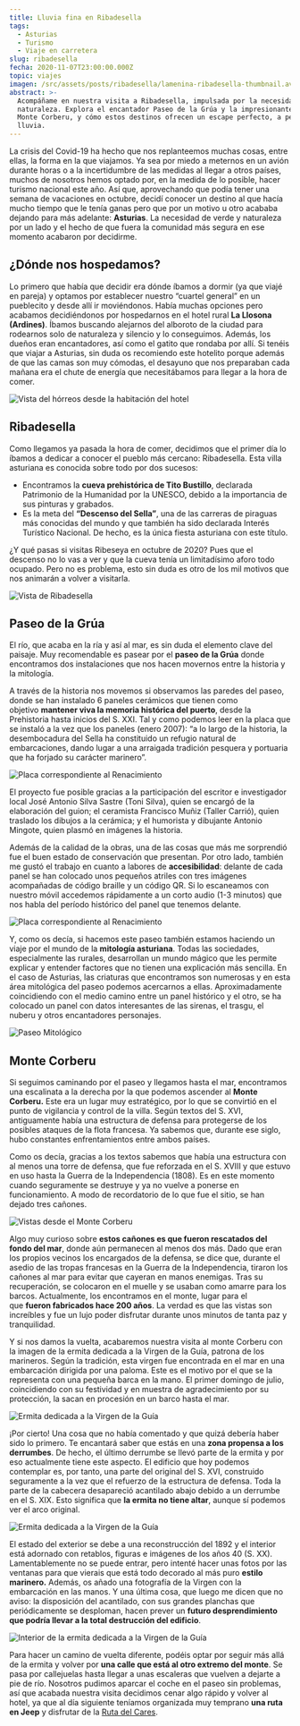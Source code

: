 ```yaml
---
title: Lluvia fina en Ribadesella
tags:
  - Asturias
  - Turismo
  - Viaje en carretera
slug: ribadesella
fecha: 2020-11-07T23:00:00.000Z
topic: viajes
imagen: /src/assets/posts/ribadesella/lamenina-ribadesella-thumbnail.avif
abstract: >-
  Acompáñame en nuestra visita a Ribadesella, impulsada por la necesidad de
  naturaleza. Explora el encantador Paseo de la Grúa y la impresionante subida a
  Monte Corberu, y cómo estos destinos ofrecen un escape perfecto, a pesar de la
  lluvia.
---
```


La crisis del Covid-19 ha hecho que nos replanteemos muchas cosas, entre ellas, la forma en la que viajamos. Ya sea por miedo a meternos en un avión durante horas o a la incertidumbre de las medidas al llegar a otros países, muchos de nosotros hemos optado por, en la medida de lo posible, hacer turismo nacional este año.
Así que, aprovechando que podía tener una semana de vacaciones en octubre, decidí conocer un destino al que hacía mucho tiempo que le tenía ganas pero que por un motivo u otro acababa dejando para más adelante: **Asturias**. La necesidad de verde y naturaleza por un lado y el hecho de que fuera la comunidad más segura en ese momento acabaron por decidirme.

## **¿Dónde nos hospedamos?**

Lo primero que había que decidir era dónde íbamos a dormir (ya que viajé en pareja) y optamos por establecer nuestro “cuartel general” en un pueblecito y desde allí ir moviéndonos. Había muchas opciones pero acabamos decidiéndonos por hospedarnos en el hotel rural **La Llosona (Ardines)**. Íbamos buscando alejarnos del alboroto de la ciudad para rodearnos solo de naturaleza y silencio y lo conseguimos. Además, los dueños eran encantadores, así como el gatito que rondaba por allí. Si tenéis que viajar a Asturias, sin duda os recomiendo este hotelito porque además de que las camas son muy cómodas, el desayuno que nos preparaban cada mañana era el chute de energía que necesitábamos para llegar a la hora de comer.

![Vista del hórreos desde la habitación del hotel](/src/assets/posts/ribadesella/lamenina-ribadesella-horreos.avif "Vista del hórreos desde la habitación del hotel")

## **Ribadesella**

Como llegamos ya pasada la hora de comer, decidimos que el primer día lo íbamos a dedicar a conocer el pueblo más cercano: Ribadesella. Esta villa asturiana es conocida sobre todo por dos sucesos:

* Encontramos la **cueva prehistórica de Tito Bustillo**, declarada Patrimonio de la Humanidad por la UNESCO, debido a la importancia de sus pinturas y grabados.
* Es la meta del **“Descenso del Sella”**, una de las carreras de piraguas más conocidas del mundo y que también ha sido declarada Interés Turístico Nacional. De hecho, es la única fiesta asturiana con este título.

¿Y qué pasas si visitas Ribeseya en octubre de 2020? Pues que el descenso no lo vas a ver y que la cueva tenía un limitadísimo aforo todo ocupado. Pero no es problema, esto sin duda es otro de los mil motivos que nos animarán a volver a visitarla.

![Vista de Ribadesella](/src/assets/posts/ribadesella/lamenina-ribadesella-thumbnail.avif "Vista de Ribadesella")

## **Paseo de la Grúa**

El río, que acaba en la ría y así al mar, es sin duda el elemento clave del paisaje. Muy recomendable es pasear por el **paseo de la Grúa** donde encontramos dos instalaciones que nos hacen movernos entre la historia y la mitología.

A través de la historia nos movemos si observamos las paredes del paseo, donde se han instalado 6 paneles cerámicos que tienen como objetivo **mantener viva la memoria histórica del puerto**, desde la Prehistoria hasta inicios del S. XXI. Tal y como podemos leer en la placa que se instaló a la vez que los paneles (enero 2007): “a lo largo de la historia, la desembocadura del Sella ha constituido un refugio natural de embarcaciones, dando lugar a una arraigada tradición pesquera y portuaria que ha forjado su carácter marinero”.

![Placa correspondiente al Renacimiento](/src/assets/posts/ribadesella/lamenina-ribadesella-renacimiento.avif "Placa correspondiente al Renacimiento")

El proyecto fue posible gracias a la participación del escritor e investigador local José Antonio Silva Sastre (Toni Silva), quien se encargó de la elaboración del guion; el ceramista Francisco Muñiz (Taller Carrió), quien traslado los dibujos a la cerámica; y el humorista y dibujante Antonio Mingote, quien plasmó en imágenes la historia.

Además de la calidad de la obras, una de las cosas que más me sorprendió fue el buen estado de conservación que presentan. Por otro lado, también me gustó el trabajo en cuanto a labores de **accesibilidad**: delante de cada panel se han colocado unos pequeños atriles con tres imágenes acompañadas de código braille y un código QR. Si lo escaneamos con nuestro móvil accedemos rápidamente a un corto audio (1-3 minutos) que nos habla del período histórico del panel que tenemos delante.

![Placa correspondiente al Renacimiento](/src/assets/posts/ribadesella/lamenina-ribadesella-placa.avif "Placa correspondiente al Renacimiento")

Y, como os decía, si hacemos este paseo también estamos haciendo un viaje por el mundo de la **mitología asturiana**. Todas las sociedades, especialmente las rurales, desarrollan un mundo mágico que les permite explicar y entender factores que no tienen una explicación más sencilla. En el caso de Asturias, las criaturas que encontramos son numerosas y en esta área mitológica del paseo podemos acercarnos a ellas. Aproximadamente coincidiendo con el medio camino entre un panel histórico y el otro, se ha colocado un panel con datos interesantes de las sirenas, el trasgu, el nuberu y otros encantadores personajes.

![Paseo Mitológico](/src/assets/posts/ribadesella/lamenina-ribadesella-paseo.avif "Paseo Mitológico")

## **Monte Corberu**

Si seguimos caminando por el paseo y llegamos hasta el mar, encontramos una escalinata a la derecha por la que podemos ascender al **Monte Corberu.** Este era un lugar muy estratégico, por lo que se convirtió en el punto de vigilancia y control de la villa. Según textos del S. XVI, antiguamente había una estructura de defensa para protegerse de los posibles ataques de la flota francesa. Ya sabemos que, durante ese siglo, hubo constantes enfrentamientos entre ambos países.

Como os decía, gracias a los textos sabemos que había una estructura con al menos una torre de defensa, que fue reforzada en el S. XVIII y que estuvo en uso hasta la Guerra de la Independencia (1808). Es en este momento cuando seguramente se destruye y ya no vuelve a ponerse en funcionamiento. A modo de recordatorio de lo que fue el sitio, se han dejado tres cañones.

![Vistas desde el Monte Corberu](/src/assets/posts/ribadesella/lamenina-ribadesella-monte_corberu.avif "Vistas desde el Monte Corberu")

Algo muy curioso sobre **estos cañones es que fueron rescatados del fondo del mar**, donde aún permanecen al menos dos más. Dado que eran los propios vecinos los encargados de la defensa, se dice que, durante el asedio de las tropas francesas en la Guerra de la Independencia, tiraron los cañones al mar para evitar que cayeran en manos enemigas. Tras su recuperación, se colocaron en el muelle y se usaban como amarre para los barcos. Actualmente, los encontramos en el monte, lugar para el que **fueron fabricados hace 200 años**. La verdad es que las vistas son increíbles y fue un lujo poder disfrutar durante unos minutos de tanta paz y tranquilidad.

Y si nos damos la vuelta, acabaremos nuestra visita al monte Corberu con la imagen de la ermita dedicada a la Virgen de la Guía, patrona de los marineros. Según la tradición, esta virgen fue encontrada en el mar en una embarcación dirigida por una paloma. Este es el motivo por el que se la representa con una pequeña barca en la mano. El primer domingo de julio, coincidiendo con su festividad y en muestra de agradecimiento por su protección, la sacan en procesión en un barco hasta el mar.

![Ermita dedicada a la Virgen de la Guía](/src/assets/posts/ribadesella/lamenina-ribadesella-canones.avif "Ermita dedicada a la Virgen de la Guía")

¡Por cierto! Una cosa que no había comentado y que quizá debería haber sido lo primero. Te encantará saber que estás en una **zona propensa a los derrumbes**. De hecho, el último derrumbe se llevó parte de la ermita y por eso actualmente tiene este aspecto. El edificio que hoy podemos contemplar es, por tanto, una parte del original del S. XVI, construido seguramente a la vez que el refuerzo de la estructura de defensa. Toda la parte de la cabecera desapareció acantilado abajo debido a un derrumbe en el S. XIX. Esto significa que **la ermita no tiene altar**, aunque sí podemos ver el arco original.

![Ermita dedicada a la Virgen de la Guía](/src/assets/posts/ribadesella/lamenina-ribadesella-ermita.avif "Ermita dedicada a la Virgen de la Guía")

El estado del exterior se debe a una reconstrucción del 1892 y el interior está adornado con retablos, figuras e imágenes de los años 40 (S. XX). Lamentablemente no se puede entrar, pero intenté hacer unas fotos por las ventanas para que vierais que está todo decorado al más puro **estilo marinero.** Además, os añado una fotografía de la Virgen con la embarcación en las manos. Y una última cosa, que luego me dicen que no aviso: la disposición del acantilado, con sus grandes planchas que periódicamente se desploman, hacen prever un **futuro desprendimiento que podría llevar a la total destrucción del edificio**.

![Interior de la ermita dedicada a la Virgen de la Guía](/src/assets/posts/ribadesella/lamenina-ribadesella-interior.avif "Interior de la ermita dedicada a la Virgen de la Guía")

Para hacer un camino de vuelta diferente, podéis optar por seguir más allá de la ermita y volver por **una calle que está al otro extremo del monte**. Se pasa por callejuelas hasta llegar a unas escaleras que vuelven a dejarte a pie de río. Nosotros pudimos aparcar el coche en el paseo sin problemas, así que acabada nuestra visita decidimos cenar algo rápido y volver al hotel, ya que al día siguiente teníamos organizada muy temprano **una ruta en Jeep** y disfrutar de la <a href="/posts/ruta-del-cares">Ruta del Cares</a>.
